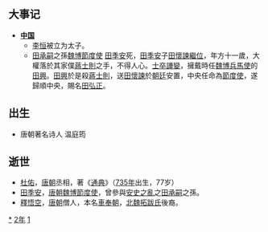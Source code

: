 {{yearTOC|812|唐'''[[元和_(唐憲宗)|元和]]七年'''；南诏'''[[龙兴_(劝龙晟)|龙兴]]三年'''；日本'''[[弘仁|弘仁]]三年'''；渤海国'''[[永德_(大元瑜)|永德]]三年'''}}

== 大事记 ==
* '''[[中国|中国]]'''
**[[唐穆宗|李恒]]被立为太子。
**[[田承嗣|田承嗣]]之孫[[魏博節度使|魏博節度使]] [[田季安|田季安]]死，[[田季安|田季安]]子[[田懷諫|田懷諫]][[繼位|繼位]]，年方十一歲，大權落於其家僕[[蔣士則|蔣士則]]之手，不得人心。[[士卒|士卒]][[兵變|譁變]]，擁戴時任[[魏博兵馬使|魏博兵馬使]]的[[田興|田興]]。[[田興|田興]]於是殺[[蔣士則|蔣士則]]，送[[田懷諫|田懷諫]]於[[朝廷|朝廷]]安置，中央任命為[[節度使|節度使]]，遂歸順中央，賜名[[田弘正|田弘正]]。

== 出生 ==
*唐朝著名诗人 温庭筠

== 逝世 ==
{{Wikisource year mention}}
*[[杜佑|杜佑]]，[[唐朝|唐朝]]丞相，著《[[通典|通典]]》（[[735年|735年]]出生，77岁）
*[[田季安|田季安]]，[[唐朝|唐朝]][[魏博節度使|魏博節度使]]，曾參與[[安史之亂|安史之亂]]之[[田承嗣|田承嗣]]之孫。
*[[釋悟空|釋悟空]]，[[唐朝|唐朝]]僧人，本名[[車奉朝|車奉朝]]，[[北魏|北魏]][[拓跋氏|拓跋氏]]後裔。 

[[Category:812年|*]]
[[Category:810年代|2年]]
[[Category:9世纪各年|1]]